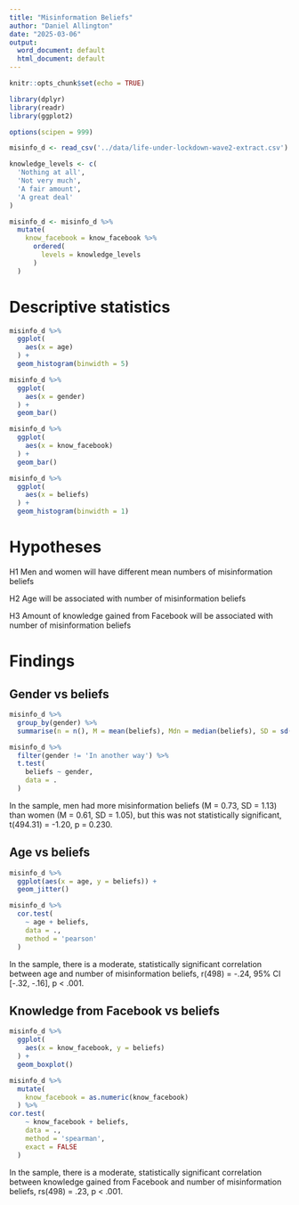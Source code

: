 ```yaml
---
title: "Misinformation Beliefs"
author: "Daniel Allington"
date: "2025-03-06"
output:
  word_document: default
  html_document: default
---
```


```r
knitr::opts_chunk$set(echo = TRUE)

library(dplyr)
library(readr)
library(ggplot2)

options(scipen = 999)

misinfo_d <- read_csv('../data/life-under-lockdown-wave2-extract.csv')

knowledge_levels <- c(
  'Nothing at all',
  'Not very much',
  'A fair amount',
  'A great deal'
)

misinfo_d <- misinfo_d %>%
  mutate(
    know_facebook = know_facebook %>%
      ordered(
        levels = knowledge_levels
      )
  )
```

# Descriptive statistics
```r
misinfo_d %>%
  ggplot(
    aes(x = age)
  ) +
  geom_histogram(binwidth = 5)
```

```r
misinfo_d %>%
  ggplot(
    aes(x = gender)
  ) +
  geom_bar()
```

```r
misinfo_d %>%
  ggplot(
    aes(x = know_facebook)
  ) +
  geom_bar()
```

```r
misinfo_d %>%
  ggplot(
    aes(x = beliefs)
  ) +
  geom_histogram(binwidth = 1)
```

# Hypotheses
H1 Men and women will have different mean numbers of misinformation beliefs

H2 Age will be associated with number of misinformation beliefs

H3 Amount of knowledge gained from Facebook will be associated with number of misinformation beliefs

# Findings
## Gender vs beliefs
```r
misinfo_d %>%
  group_by(gender) %>%
  summarise(n = n(), M = mean(beliefs), Mdn = median(beliefs), SD = sd(beliefs))
```

```r
misinfo_d %>%
  filter(gender != 'In another way') %>%
  t.test(
    beliefs ~ gender,
    data = .
  )
```

In the sample, men had more misinformation beliefs (M = 0.73, SD = 1.13) than women (M = 0.61, SD = 1.05), but this was not statistically significant, t(494.31) = -1.20, p = 0.230.

## Age vs beliefs
```r
misinfo_d %>%
  ggplot(aes(x = age, y = beliefs)) +
  geom_jitter()
```

```r
misinfo_d %>%
  cor.test(
    ~ age + beliefs,
    data = .,
    method = 'pearson'
  )
```

In the sample, there is a moderate, statistically significant correlation between age and number of misinformation beliefs, r(498) = -.24, 95% CI [-.32, -.16], p < .001.

## Knowledge from Facebook vs beliefs
```r
misinfo_d %>%
  ggplot(
    aes(x = know_facebook, y = beliefs)
  ) +
  geom_boxplot()
```

```r
misinfo_d %>%
  mutate(
    know_facebook = as.numeric(know_facebook)
  ) %>%
cor.test(
    ~ know_facebook + beliefs,
    data = .,
    method = 'spearman',
    exact = FALSE
  )
```

In the sample, there is a moderate, statistically significant correlation between knowledge gained from Facebook and number of misinformation beliefs, rs(498) = .23, p < .001.
